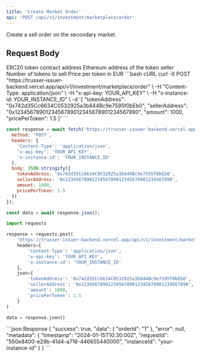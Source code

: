 ```yaml
---
title: 'Create Market Order'
api: 'POST /api/v1/investment/marketplace/order'
---
```


Create a sell order on the secondary market.

## Request Body

<ParamField body="tokenAddress" type="string" required>
  ERC20 token contract address
</ParamField>

<ParamField body="sellerAddress" type="string" required>
  Ethereum address of the token seller
</ParamField>

<ParamField body="amount" type="number" required>
  Number of tokens to sell
</ParamField>

<ParamField body="pricePerToken" type="number" required>
  Price per token in EUR
</ParamField>

<RequestExample>
```bash cURL
curl -X POST "https://trusser-issuer-backend.vercel.app/api/v1/investment/marketplace/order" \
  -H "Content-Type: application/json" \
  -H "x-api-key: YOUR_API_KEY" \
  -H "x-instance-id: YOUR_INSTANCE_ID" \
  -d '{
    "tokenAddress": "0x742d35Cc6634C0532925a3b844Bc9e7595f0bEb0",
    "sellerAddress": "0x1234567890123456789012345678901234567890",
    "amount": 1000,
    "pricePerToken": 1.5
  }'
```

```javascript JavaScript
const response = await fetch('https://trusser-issuer-backend.vercel.app/api/v1/investment/marketplace/order', {
  method: 'POST',
  headers: {
    'Content-Type': 'application/json',
    'x-api-key': 'YOUR_API_KEY',
    'x-instance-id': 'YOUR_INSTANCE_ID'
  },
  body: JSON.stringify({
    tokenAddress: '0x742d35Cc6634C0532925a3b844Bc9e7595f0bEb0',
    sellerAddress: '0x1234567890123456789012345678901234567890',
    amount: 1000,
    pricePerToken: 1.5
  })
});

const data = await response.json();
```

```python Python
import requests

response = requests.post(
    'https://trusser-issuer-backend.vercel.app/api/v1/investment/marketplace/order',
    headers={
        'Content-Type': 'application/json',
        'x-api-key': 'YOUR_API_KEY',
        'x-instance-id': 'YOUR_INSTANCE_ID'
    },
    json={
        'tokenAddress': '0x742d35Cc6634C0532925a3b844Bc9e7595f0bEb0',
        'sellerAddress': '0x1234567890123456789012345678901234567890',
        'amount': 1000,
        'pricePerToken': 1.5
    }
)

data = response.json()
```
</RequestExample>

<ResponseExample>
```json Response
{
  "success": true,
  "data": {
    "orderId": "1"
  },
  "error": null,
  "metadata": {
    "timestamp": "2024-01-15T10:30:00Z",
    "requestId": "550e8400-e29b-41d4-a716-446655440000",
    "instanceId": "your-instance-id"
  }
}
```
</ResponseExample>

